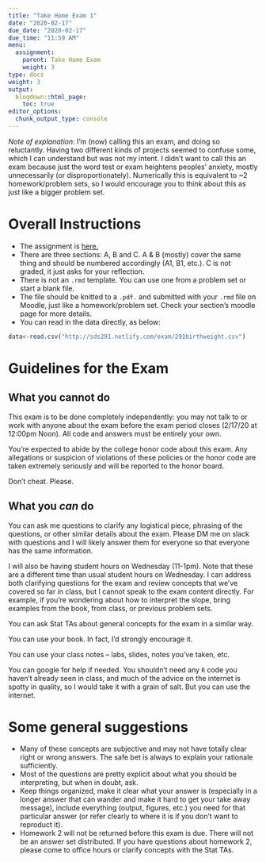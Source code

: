 ```yaml
---
title: "Take Home Exam 1"
date: "2020-02-17"
due_date: "2020-02-17"
due_time: "11:59 AM"
menu:
  assignment:
    parent: Take Home Exam
    weight: 3
type: docs
weight: 3
output:
  blogdown::html_page:
    toc: true
editor_options: 
  chunk_output_type: console
---
```


*Note of explanation*: I'm (now) calling this an exam, and doing so reluctantly. Having two different kinds of projects seemed to confuse some, which I can understand but was not my intent. I didn't want to call this an exam because just the word test or exam heightens peoples' anxiety, mostly unnecessarily (or disproportionately). Numerically this is equivalent to ~2 homework/problem sets, so I would encourage you to think about this as just like a bigger problem set.

# Overall Instructions

- The assignment is [here.](http://sds291.netflify.com/exam/take-home-exam.csv)
- There are three sections: A, B and C. A & B (mostly) cover the same thing and should be numbered accordingly (A1, B1, etc.). C is not graded, it just asks for your reflection.
- There is not an `.rmd` template. You can use one from a problem set or start a blank file.
- The file should be knitted to a `.pdf.` and submitted with your `.rmd` file on Moodle, just like a homework/problem set.  Check your section's moodle page for more details.
- You can read in the data directly, as below:

```r
data<-read.csv("http://sds291.netlify.com/exam/291birthweight.csv")
```


# Guidelines for the Exam

## What you cannot do

This exam is to be done completely independently: you may not talk to or work with anyone about the exam before the exam period closes (2/17/20 at 12:00pm Noon). All code and answers must be entirely your own.

You're expected to abide by the college honor code about this exam.  Any allegations or suspicion of violations of these policies or the honor code are taken extremely seriously and will be reported to the honor board.

Don't cheat. Please.

## What you *can* do

You can ask me questions to clarify any logistical piece, phrasing of the questions, or other similar details about the exam.  Please DM me on slack with questions and I will likely answer them for everyone so that everyone has the same information.

I will also be having student hours on Wednesday (11-1pm). Note that these are a different time than usual student hours on Wednesday. I can address both clarifying questions for the exam and review concepts that we've covered so far in class, but I cannot speak to the exam content directly. For example, if you're wondering about how to interpret the slope, bring examples from the book, from class, or previous problem sets. 

You can ask Stat TAs about general concepts for the exam in a similar way.

You can use your book.  In fact, I'd strongly encourage it.

You can use your class notes -- labs, slides, notes you've taken, etc.

You can google for help if needed. You shouldn't need any `R` code you haven't already seen in class, and much of the advice on the internet is spotty in quality, so I would take it with a grain of salt. But you can use the internet. 

# Some general suggestions

- Many of these concepts are subjective and may not have totally clear right or wrong answers. The safe bet is always to explain your rationale sufficiently.
- Most of the questions are pretty explicit about what you should be interpreting, but when in doubt, ask.
- Keep things organized, make it clear what your answer is (especially in a longer answer that can wander and make it hard to get your take away message), include everything (output, figures, etc.) you need for that particular answer (or refer clearly to where it is if you don't want to reproduct it).
- Homework 2 will not be returned before this exam is due. There will not be an answer set distributed. If you have questions about homework 2, please come to office hours or clarify concepts with the Stat TAs.


